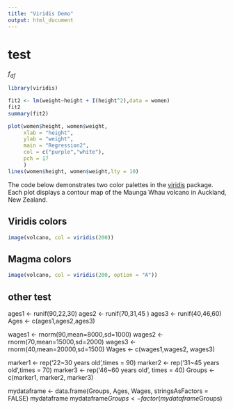 ```yaml
---
title: "Viridis Demo"
output: html_document
---
```

# test
$f_{df}$

```r
library(viridis)
```
```r
fit2 <- lm(weight~height + I(height^2),data = women)
fit2
summary(fit2)

plot(women$height, women$weight,
     xlab = "height",
     ylab = "weight",
     main = "Regression2",
     col = c("purple","white"),
     pch = 17
     )
lines(women$height, women$weight,lty = 10)

```

The code below demonstrates two color palettes in the [viridis](https://github.com/sjmgarnier/viridis) package. Each plot displays a contour map of the Maunga Whau volcano in Auckland, New Zealand.


## Viridis colors

```r
image(volcano, col = viridis(200))
```

## Magma colors

```r
image(volcano, col = viridis(200, option = "A"))
```

## other test
ages1 <- runif(90,22,30)
ages2 <- runif(70,31,45 )
ages3 <- runif(40,46,60)
Ages <- c(ages1,ages2,ages3)

wages1 <- rnorm(90,mean=8000,sd=1000)
wages2 <- rnorm(70,mean=15000,sd=2000)
wages3 <- rnorm(40,mean=20000,sd=1500)
Wages <- c(wages1,wages2, wages3)

marker1 <- rep('22~30 years old',times = 90)
marker2 <- rep('31~45 years old',times = 70)
marker3 <- rep('46~60 years old', times = 40)
Groups <- c(marker1, marker2, marker3)

  
mydataframe <- data.frame(Groups, Ages, Wages,  stringsAsFactors = FALSE)
mydataframe
mydataframe$Groups <- factor(mydataframe$Groups)
